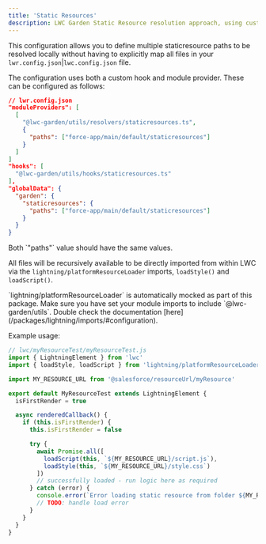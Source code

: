 ```yaml
---
title: 'Static Resources'
description: LWC Garden Static Resource resolution approach, using custom hooks and resolvers
---
```



This configuration allows you to define multiple staticresource paths to be resolved locally without having to explicitly map all files in your `lwr.config.json`|`lwc.config.json` file.

The configuration uses both a custom hook and module provider. These can be configured as follows:

```json
// lwr.config.json
"moduleProviders": [
  [
    "@lwc-garden/utils/resolvers/staticresources.ts",
    {
      "paths": ["force-app/main/default/staticresources"]
    }
  ]
]
"hooks": [
  "@lwc-garden/utils/hooks/staticresources.ts"
],
"globalData": {
  "garden": {
    "staticresources": {
      "paths": ["force-app/main/default/staticresources"]
    }
  }
}
```

<Aside>
Both `"paths"` value should have the same values.
</Aside>

All files will be recursively available to be directly imported from within LWC via the `lightning/platformResourceLoader` imports, `loadStyle()` and `loadScript()`.

<Aside>
`lightning/platformResourceLoader` is automatically mocked as part of this package. Make sure you have set your module imports to include `@lwc-garden/utils`. Double check the documentation [here](/packages/lightning/imports/#configuration).
</Aside>

Example usage:

```js
// lwc/myResourceTest/myResourceTest.js
import { LightningElement } from 'lwc'
import { loadStyle, loadScript } from 'lightning/platformResourceLoader'

import MY_RESOURCE_URL from '@salesforce/resourceUrl/myResource'

export default MyResourceTest extends LightningElement {
  isFirstRender = true

  async renderedCallback() {
    if (this.isFirstRender) {
      this.isFirstRender = false

      try {
        await Promise.all([
          loadScript(this, `${MY_RESOURCE_URL}/script.js`),
          loadStyle(this, `${MY_RESOURCE_URL}/style.css`)
        ])
        // successfully loaded - run logic here as required
      } catch (error) {
        console.error(`Error loading static resource from folder ${MY_RESOURCE_URL} `, error)
        // TODO: handle load error
      }
    }
  }
}
```